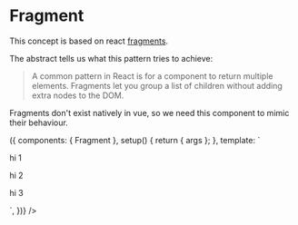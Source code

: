 
<Meta title="Example/Fragment" />

# Fragment

This concept is based on react [fragments](https://reactjs.org/docs/fragments.html).

The abstract tells us what this pattern tries to achieve:

> A common pattern in React is for a component to return multiple elements. Fragments let you group a list of children without adding extra nodes to the DOM.

Fragments don't exist natively in vue, so we need this component to mimic their behaviour.

<Canvas>
  <Story
    name="Compnent"
    render={(args) => ({
      components: { Fragment },
      setup() {
        return { args };
      },
      template: ` <Fragment> <p>hi 1</p> <p>hi 2</p> <p>hi 3</p> </Fragment> `,
    })}
  />
</Canvas>
